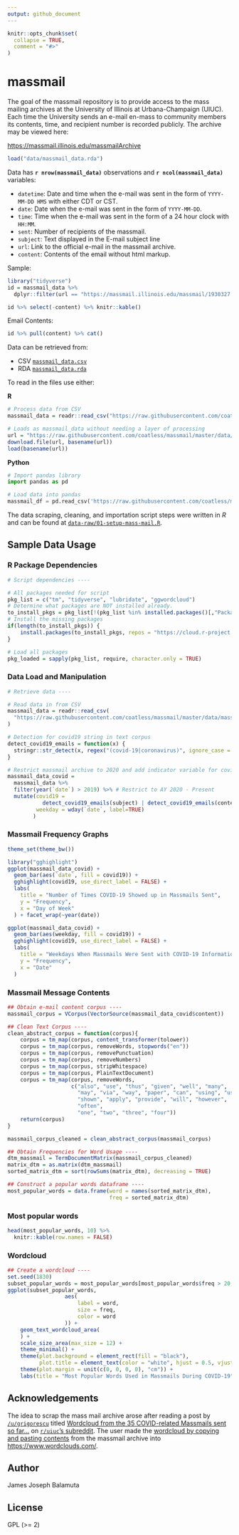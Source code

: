 ```yaml
---
output: github_document
---
```


<!-- README.md is generated from README.Rmd. Please edit that file -->

```r
knitr::opts_chunk$set(
  collapse = TRUE,
  comment = "#>"
)
```

# massmail

<!-- badges: start -->
<!-- [![Data build status](https://github.com/coatless/massmail/workflows/data-refresh/badge.svg)](https://github.com/coatless/massmail/actions) -->
<!-- badges: end -->

The goal of the massmail repository is to provide access to the mass mailing 
archives at the University of Illinois at Urbana-Champaign (UIUC). Each time
the University sends an e-mail en-mass to community members its contents, 
time, and recipient number is recorded publicly. The archive may be viewed 
here:

<https://massmail.illinois.edu/massmailArchive>

```r
load("data/massmail_data.rda")
```

Data has **`r nrow(massmail_data)`** observations and **`r ncol(massmail_data)`** variables:

- `datetime`: Date and time when the e-mail was sent in the form of `YYYY-MM-DD HMS` 
  with either CDT or CST.
- `date`: Date when the e-mail was sent in the form of `YYYY-MM-DD`.
- `time`: Time when the e-mail was sent in the form of a 24 hour clock with `HH:MM`.
- `sent`: Number of recipients of the massmail.
- `subject`: Text displayed in the E-mail subject line
- `url`: Link to the official e-mail in the massmail archive.
- `content`: Contents of the email without html markup.

Sample:

```r
library("tidyverse")
id = massmail_data %>%
  dplyr::filter(url == "https://massmail.illinois.edu/massmail/1930327.html")

id %>% select(-content) %>% knitr::kable()
```

Email Contents:

```r
id %>% pull(content) %>% cat()
```


Data can be retrieved from:

- CSV [`massmail_data.csv`](data/massmail_data.csv)
- RDA [`massmail_data.rda`](data/massmail_data.rda)


To read in the files use either:

**R**

```r
# Process data from CSV
massmail_data = readr::read_csv("https://raw.githubusercontent.com/coatless/massmail/master/data/massmail_data.csv")

# Loads as massmail_data without needing a layer of processing
url = "https://raw.githubusercontent.com/coatless/massmail/master/data/massmail_data.rda"
download.file(url, basename(url))
load(basename(url))
```

**Python**

```python
# Import pandas library
import pandas as pd

# Load data into pandas
massmail_df = pd.read_csv('https://raw.githubusercontent.com/coatless/massmail/master/data/massmail_data.csv')
```

The data scraping, cleaning, and importation script steps were written in _R_
and can be found at [`data-raw/01-setup-mass-mail.R`](data-raw/01-setup-mass-mail.R).

## Sample Data Usage


### R Package Dependencies

```r
# Script dependencies ----

# All packages needed for script
pkg_list = c("tm", "tidyverse", "lubridate", "ggwordcloud")
# Determine what packages are NOT installed already.
to_install_pkgs = pkg_list[!(pkg_list %in% installed.packages()[,"Package"])]
# Install the missing packages
if(length(to_install_pkgs)) {
    install.packages(to_install_pkgs, repos = "https://cloud.r-project.org")
}

# Load all packages
pkg_loaded = sapply(pkg_list, require, character.only = TRUE)
```

### Data Load and Manipulation

```r
# Retrieve data ----

# Read data in from CSV
massmail_data = readr::read_csv(
  "https://raw.githubusercontent.com/coatless/massmail/master/data/massmail_data.csv"
)

# Detection for covid19 string in text corpus
detect_covid19_emails = function(x) { 
  stringr::str_detect(x, regex("(covid-19|coronavirus)", ignore_case = TRUE))
}

# Restrict massmail archive to 2020 and add indicator variable for covid19
massmail_data_covid =
  massmail_data %>%
  filter(year(`date`) > 2019) %>% # Restrict to AY 2020 - Present
  mutate(covid19 = 
           detect_covid19_emails(subject) | detect_covid19_emails(content),
         weekday = wday(`date`, label=TRUE)
        )
```

### Massmail Frequency Graphs

```r
theme_set(theme_bw())

library("gghighlight")
ggplot(massmail_data_covid) +
  geom_bar(aes(`date`, fill = covid19)) +
  gghighlight(covid19, use_direct_label = FALSE) +
  labs(
    title = "Number of Times COVID-19 Showed up in Massmails Sent",
    y = "Frequency",
    x = "Day of Week"
  ) + facet_wrap(~year(date))

ggplot(massmail_data_covid) +
  geom_bar(aes(weekday, fill = covid19)) +
  gghighlight(covid19, use_direct_label = FALSE) +
  labs(
    title = "Weekdays When Massmails Were Sent with COVID-19 Information",
    y = "Frequency",
    x = "Date"
  )
```

### Massmail Message Contents

```r
## Obtain e-mail content corpus ----
massmail_corpus = VCorpus(VectorSource(massmail_data_covid$content))

## Clean Text Corpus ----
clean_abstract_corpus = function(corpus){
    corpus = tm_map(corpus, content_transformer(tolower))
    corpus = tm_map(corpus, removeWords, stopwords("en"))
    corpus = tm_map(corpus, removePunctuation)
    corpus = tm_map(corpus, removeNumbers)
    corpus = tm_map(corpus, stripWhitespace)
    corpus = tm_map(corpus, PlainTextDocument)
    corpus = tm_map(corpus, removeWords,
                    c("also", "use", "thus", "given", "well", "many",
                      "may", "via", "way", "paper", "can", "using", "used",
                      "shown", "apply", "provide", "will", "however",
                      "often",
                      "one", "two", "three", "four"))
    return(corpus)
}

massmail_corpus_cleaned = clean_abstract_corpus(massmail_corpus)

## Obtain Frequencies for Word Usage ----
dtm_massmail = TermDocumentMatrix(massmail_corpus_cleaned)
matrix_dtm = as.matrix(dtm_massmail)
sorted_matrix_dtm = sort(rowSums(matrix_dtm), decreasing = TRUE)

## Construct a popular words dataframe ----
most_popular_words = data.frame(word = names(sorted_matrix_dtm),
                                freq = sorted_matrix_dtm)

```

### Most popular words

```r
head(most_popular_words, 10) %>%
  knitr::kable(row.names = FALSE)
```

### Wordcloud

```r
## Create a wordcloud ---- 
set.seed(1830)
subset_popular_words = most_popular_words[most_popular_words$freq > 20, ]
ggplot(subset_popular_words,
                  aes(
                      label = word,
                      size = freq,
                      color = word
                  )) +
    geom_text_wordcloud_area(
    ) +
    scale_size_area(max_size = 12) +
    theme_minimal() +
    theme(plot.background = element_rect(fill = "black"),
          plot.title = element_text(color = "white", hjust = 0.5, vjust = -5, size = 16)) +
    theme(plot.margin = unit(c(0, 0, 0, 0), "cm")) +
    labs(title = "Most Popular Words Used in Massmails During COVID-19")
```



## Acknowledgements

The idea to scrap the mass mail archive arose after reading a post by
[`/u/grigorescu`](https://www.reddit.com/user/grigorescu/) titled [Wordcloud from the 35 COVID-related Massmails sent so far...](https://www.reddit.com/r/UIUC/comments/fudk9w/wordcloud_from_the_35_covidrelated_massmails_sent/)
on [`r/uiuc`'s subreddit](https://www.reddit.com/r/UIUC). The user made
the [wordcloud by copying and pasting contents](https://www.reddit.com/r/UIUC/comments/fudk9w/wordcloud_from_the_35_covidrelated_massmails_sent/fmc71es/) from the massmail archive into <https://www.wordclouds.com/>.

## Author

James Joseph Balamuta

## License

GPL (>= 2)